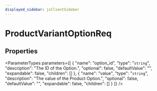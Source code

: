 ```yaml
---
displayed_sidebar: jsClientSidebar
---
```



# ProductVariantOptionReq

## Properties

<ParameterTypes parameters={[
  {
    "name": "option_id",
    "type": "`string`",
    "description": "The ID of the Option.",
    "optional": false,
    "defaultValue": "",
    "expandable": false,
    "children": []
  },
  {
    "name": "value",
    "type": "`string`",
    "description": "The value of the Product Option.",
    "optional": false,
    "defaultValue": "",
    "expandable": false,
    "children": []
  }
]} />
